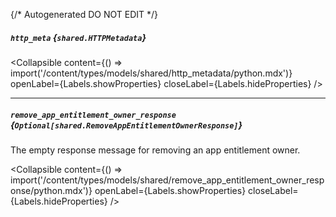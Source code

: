 {/* Autogenerated DO NOT EDIT  */}

##### `http_meta` *{`shared.HTTPMetadata`}*

<Collapsible content={() => import('/content/types/models/shared/http_metadata/python.mdx')} openLabel={Labels.showProperties} closeLabel={Labels.hideProperties} />


---
##### `remove_app_entitlement_owner_response` *{`Optional[shared.RemoveAppEntitlementOwnerResponse]`}*
The empty response message for removing an app entitlement owner.

<Collapsible content={() => import('/content/types/models/shared/remove_app_entitlement_owner_response/python.mdx')} openLabel={Labels.showProperties} closeLabel={Labels.hideProperties} />



